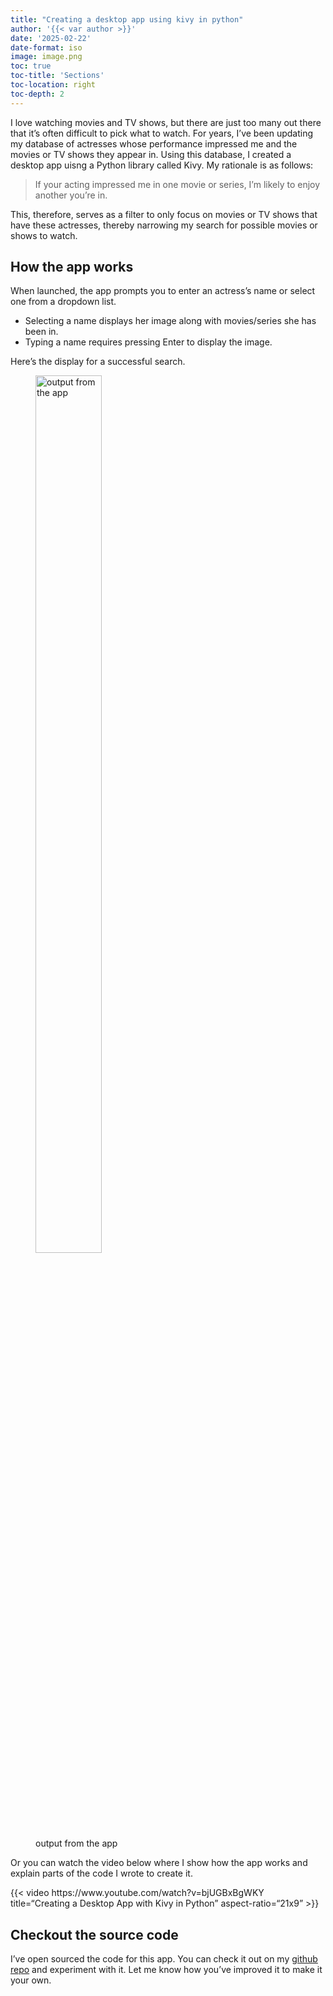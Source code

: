 ```yaml
---
title: "Creating a desktop app using kivy in python"
author: '{{< var author >}}'
date: '2025-02-22'
date-format: iso
image: image.png
toc: true
toc-title: 'Sections'
toc-location: right
toc-depth: 2
---
```


I love watching movies and TV shows, but there are just too many out there that it's often difficult to pick what to watch. For years, I've been updating my database of actresses whose performance impressed me and the movies or TV shows they appear in. Using this database, I created a desktop app uisng a Python library called Kivy. My rationale is as follows:

> If your acting impressed me in one movie or series, I'm likely to enjoy another you're in.

This, therefore, serves as a filter to only focus on movies or TV shows that have these actresses, thereby narrowing my search for possible movies or shows to watch.

## How the app works
When launched, the app prompts you to enter an actress's name or select one from a dropdown list.

- Selecting a name displays her image along with movies/series she has been in.
- Typing a name requires pressing Enter to display the image.

Here's the display for a successful search.

::: {.gray-text .center-text}
![output from the app](image.png){fig-align="center" width=50% height=60%}
:::

Or you can watch the video below where I show how the app works and explain parts of the code I wrote to create it.

{{< video https://www.youtube.com/watch?v=bjUGBxBgWKY
    title="Creating a Desktop App with Kivy in Python"
    aspect-ratio="21x9" 
>}}

## Checkout the source code
I've open sourced the code for this app. You can check it out on my [github repo](https://github.com/jorammutenge/desktop-app) and experiment with it. Let me know how you've improved it to make it your own.

